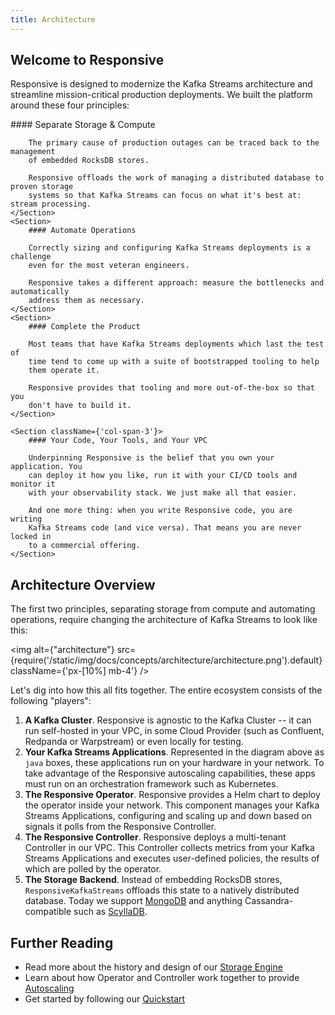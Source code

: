 ```yaml
---
title: Architecture
---
```



## Welcome to Responsive

Responsive is designed to modernize the Kafka Streams architecture and streamline
mission-critical production deployments. We built the platform around these four
principles:

<div className={'flex flex-col sm:grid sm:grid-cols-3 gap-4'}>
    <Section>
        #### Separate Storage & Compute

        The primary cause of production outages can be traced back to the management
        of embedded RocksDB stores.

        Responsive offloads the work of managing a distributed database to proven storage
        systems so that Kafka Streams can focus on what it's best at: stream processing.
    </Section>
    <Section>
        #### Automate Operations

        Correctly sizing and configuring Kafka Streams deployments is a challenge
        even for the most veteran engineers.

        Responsive takes a different approach: measure the bottlenecks and automatically
        address them as necessary.
    </Section>
    <Section>
        #### Complete the Product

        Most teams that have Kafka Streams deployments which last the test of
        time tend to come up with a suite of bootstrapped tooling to help
        them operate it.

        Responsive provides that tooling and more out-of-the-box so that you
        don't have to build it.
    </Section>

    <Section className={'col-span-3'}>
        #### Your Code, Your Tools, and Your VPC

        Underpinning Responsive is the belief that you own your application. You
        can deploy it how you like, run it with your CI/CD tools and monitor it
        with your observability stack. We just make all that easier.

        And one more thing: when you write Responsive code, you are writing
        Kafka Streams code (and vice versa). That means you are never locked in
        to a commercial offering.
    </Section>
</div>

## Architecture Overview

The first two principles, separating storage from compute and automating operations, require
changing the architecture of Kafka Streams to look like this:

<img
    alt={"architecture"}
    src={require('/static/img/docs/concepts/architecture/architecture.png').default}
    className={'px-[10%] mb-4'} />

Let's dig into how this all fits together. The entire ecosystem consists of the following "players":

1. **A Kafka Cluster**. Responsive is agnostic to the Kafka Cluster -- it can run self-hosted in your VPC,
    in some Cloud Provider (such as Confluent, Redpanda or Warpstream) or even locally for testing.
1. **Your Kafka Streams Applications**. Represented in the diagram above as `java` boxes, these applications
    run on your hardware in your network. To take advantage of the Responsive autoscaling capabilities,
    these apps must run on an orchestration framework such as Kubernetes.
1. **The Responsive Operator**. Responsive provides a Helm chart to deploy the operator inside your network.
    This component manages your Kafka Streams Applications, configuring and scaling up and down based
    on signals it polls from the Responsive Controller.
1. **The Responsive Controller**. Responsive deploys a multi-tenant Controller in our VPC. This Controller
    collects metrics from your Kafka Streams Applications and executes user-defined policies, the results of
    which are polled by the operator.
1. **The Storage Backend**. Instead of embedding RocksDB stores, `ResponsiveKafkaStreams` offloads this
    state to a natively distributed database. Today we support [MongoDB](https://www.mongodb.com/) and
    anything Cassandra-compatible such as [ScyllaDB](https://www.scylladb.com/).

## Further Reading

- Read more about the history and design of our [Storage Engine](storage)
- Learn about how Operator and Controller work together to provide [Autoscaling](autoscaling)
- Get started by following our [Quickstart](/getting-started/quickstart)